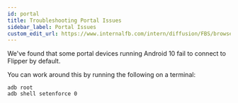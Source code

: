 ```yaml
---
id: portal
title: Troubleshooting Portal Issues
sidebar_label: Portal Issues
custom_edit_url: https://www.internalfb.com/intern/diffusion/FBS/browsefile/master/xplat/sonar/docs/portal.mdx
---
```


We've found that some portal devices running Android 10 fail to connect to Flipper by default.

You can work around this by running the following on a terminal:

```
adb root
adb shell setenforce 0
```
